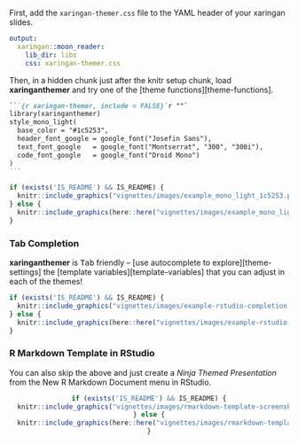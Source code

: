 <!-- Set link to theme-settings, template-variables, theme functions -->

First, add the `xaringan-themer.css` file to the YAML header of your xaringan slides.

```yaml
output:
  xaringan::moon_reader:
    lib_dir: libs
    css: xaringan-themer.css
```

Then, in a hidden chunk just after the knitr setup chunk, load **xaringanthemer** and try one of the [theme functions][theme-functions].

````markdown
```{r xaringan-themer, include = FALSE}`r ""`
library(xaringanthemer)
style_mono_light(
  base_color = "#1c5253",
  header_font_google = google_font("Josefin Sans"),
  text_font_google   = google_font("Montserrat", "300", "300i"),
  code_font_google   = google_font("Droid Mono")
)
```
````

```r
if (exists('IS_README') && IS_README) {
  knitr::include_graphics("vignettes/images/example_mono_light_1c5253.png") 
} else {
  knitr::include_graphics(here::here("vignettes/images/example_mono_light_1c5253.png"))
}
```

### Tab Completion

**xaringanthemer** is <kbd>Tab</kbd> friendly -- [use autocomplete to explore][theme-settings] the [template variables][template-variables] that you can adjust in each of the themes!

```r
if (exists('IS_README') && IS_README) {
  knitr::include_graphics("vignettes/images/example-rstudio-completion.gif") 
} else {
  knitr::include_graphics(here::here("vignettes/images/example-rstudio-completion.gif"))
}
```

### R Markdown Template in RStudio

You can also skip the above and just create a *Ninja Themed Presentation* from the New R Markdown Document menu in RStudio.

<center>
```r
if (exists('IS_README') && IS_README) {
  knitr::include_graphics("vignettes/images/rmarkdown-template-screenshot.png") 
} else {
  knitr::include_graphics(here::here("vignettes/images/rmarkdown-template-screenshot.png"))
}
```
</center>
